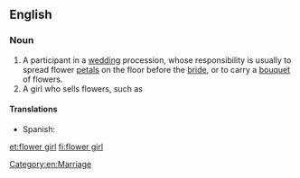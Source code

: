 ==English==

===Noun===
{{en-noun|head=[[flower]] [[girl]]}}

# A participant in a [[wedding]] procession, whose responsibility is usually to spread flower [[petal]]s on the floor before the [[bride]], or to carry a [[bouquet]] of flowers.
# A girl who sells flowers, such as {{w|Eliza Doolittle|Eliza}}

====Translations====
{{trans-top|participant in a wedding procession}}
* Spanish: {{t|es|violetera}}
{{trans-mid}}
{{trans-bottom}}

{{trans-see|florist}}

[[Category:en:Marriage]]

[[et:flower girl]]
[[fi:flower girl]]